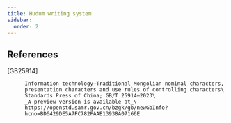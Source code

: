```yaml
---
title: Hudum writing system
sidebar:
  order: 2
---
```


## References

<dl>
  <dt>[GB25914]</dt>
  <dd>

    Information technology—Traditional Mongolian nominal characters, presentation characters and use rules of controlling characters\
    Standards Press of China; GB/T 25914—2023\
    _A preview version is available at_\
    https://openstd.samr.gov.cn/bzgk/gb/newGbInfo?hcno=BD6429DE5A7FC782FAAE13938A07166E

  </dd>
</dl>
